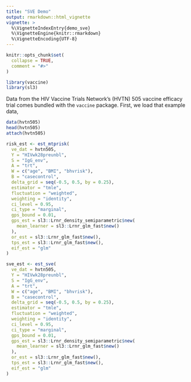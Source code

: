 ```yaml
---
title: "SVE Demo"
output: rmarkdown::html_vignette
vignette: >
  %\VignetteIndexEntry{demo_sve}
  %\VignetteEngine{knitr::rmarkdown}
  %\VignetteEncoding{UTF-8}
---
```


```r
knitr::opts_chunk$set(
  collapse = TRUE,
  comment = "#>"
)
```

```r
library(vaccine)
library(sl3)
```

Data from the HIV Vaccine Trials Network's (HVTN) 505 vaccine efficacy trial
comes bundled with the `vaccine` package. First, we load that example data,

```r
data(hvtn505)
head(hvtn505)
attach(hvtn505)
```



```r
risk_est <- est_mtprisk(
  ve_dat = hvtn505,
  Y = "HIVwk28preunbl",
  S = "IgG_env",
  A = "trt",
  W = c("age", "BMI", "bhvrisk"),
  B = "casecontrol",
  delta_grid = seq(-0.5, 0.5, by = 0.25),
  estimator = "tmle",
  fluctuation = "weighted",
  weighting = "identity",
  ci_level = 0.95,
  ci_type = "marginal",
  gps_bound = 0.01,
  gps_est = sl3::Lrnr_density_semiparametric$new(
    mean_learner = sl3::Lrnr_glm_fast$new()
  ),
  or_est = sl3::Lrnr_glm_fast$new(),
  tps_est = sl3::Lrnr_glm_fast$new(),
  eif_est = "glm"
)
```

```r
sve_est <- est_sve(
  ve_dat = hvtn505,
  Y = "HIVwk28preunbl",
  S = "IgG_env",
  A = "trt",
  W = c("age", "BMI", "bhvrisk"),
  B = "casecontrol",
  delta_grid = seq(-0.5, 0.5, by = 0.25),
  estimator = "tmle",
  fluctuation = "weighted",
  weighting = "identity",
  ci_level = 0.95,
  ci_type = "marginal",
  gps_bound = 0.01,
  gps_est = sl3::Lrnr_density_semiparametric$new(
    mean_learner = sl3::Lrnr_glm_fast$new()
  ),
  or_est = sl3::Lrnr_glm_fast$new(),
  tps_est = sl3::Lrnr_glm_fast$new(),
  eif_est = "glm"
)
```

